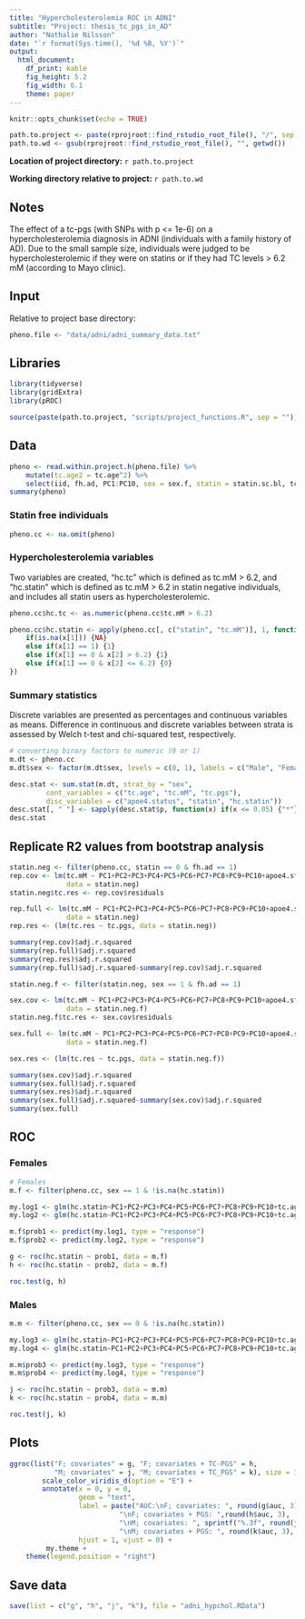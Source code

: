 ```yaml
---
title: "Hypercholesterolemia ROC in ADNI"
subtitle: "Project: thesis_tc_pgs_in_AD"
author: "Nathalie Nilsson"
date: "`r format(Sys.time(), '%d %B, %Y')`"
output: 
  html_document: 
    df_print: kable
    fig_height: 5.2
    fig_width: 6.1
    theme: paper
---
```


```r
knitr::opts_chunk$set(echo = TRUE)
```

```r
path.to.project <- paste(rprojroot::find_rstudio_root_file(), "/", sep = "")
path.to.wd <- gsub(rprojroot::find_rstudio_root_file(), "", getwd())
```
**Location of project directory:** `r path.to.project`

**Working directory relative to project:** `r path.to.wd`

## Notes
The effect of a tc-pgs (with SNPs with p <= 1e-6) on a hypercholesterolemia diagnosis in ADNI (individuals with a family history of AD). Due to the small sample size, individuals were judged to be hypercholesterolemic if they were on statins or if they had TC levels > 6.2 mM (according to Mayo clinic). 

## Input
Relative to project base directory:
```r
pheno.file <- "data/adni/adni_summary_data.txt"
```

## Libraries
```r
library(tidyverse)
library(gridExtra)
library(pROC)

source(paste(path.to.project, "scripts/project_functions.R", sep = ""))
```

## Data
```r
pheno <- read.within.project.h(pheno.file) %>%
    mutate(tc.age2 = tc.age^2) %>%
    select(iid, fh.ad, PC1:PC10, sex = sex.f, statin = statin.sc.bl, tc.age, tc.age2, apoe4.status, tc.pgs, tc.mM = sc.tc.mM)
summary(pheno)
```

### Statin free individuals
```r
pheno.cc <- na.omit(pheno)
```

### Hypercholesterolemia variables
Two variables are created, "hc.tc" which is defined as tc.mM > 6.2, and "hc.statin" which is defined as tc.mM > 6.2 in statin negative individuals, and includes all statin users as hypercholesterolemic. 
```r
pheno.cc$hc.tc <- as.numeric(pheno.cc$tc.mM > 6.2)

pheno.cc$hc.statin <- apply(pheno.cc[, c("statin", "tc.mM")], 1, function(x) {
    if(is.na(x[1])) {NA}
    else if(x[1] == 1) {1}
    else if(x[1] == 0 & x[2] > 6.2) {1}
    else if(x[1] == 0 & x[2] <= 6.2) {0}
})
```

### Summary statistics

Discrete variables are presented as percentages and continuous variables as means. Difference in continuous and discrete variables between strata is assessed by Welch t-test and chi-squared test, respectively.
```r
# converting binary factors to numeric (0 or 1)
m.dt <- pheno.cc
m.dt$sex <- factor(m.dt$sex, levels = c(0, 1), labels = c("Male", "Female"))

desc.stat <- sum.stat(m.dt, strat_by = "sex", 
         cont_variables = c("tc.age", "tc.mM", "tc.pgs"), 
         disc_variables = c("apoe4.status", "statin", "hc.statin"))
desc.stat[, " "] <- sapply(desc.stat$p, function(x) if(x <= 0.05) {"*"} else {""})
desc.stat
```

## Replicate R2 values from bootstrap analysis
```r
statin.neg <- filter(pheno.cc, statin == 0 & fh.ad == 1)
rep.cov <- lm(tc.mM ~ PC1+PC2+PC3+PC4+PC5+PC6+PC7+PC8+PC9+PC10+apoe4.status+tc.age+tc.age2+sex, 
              data = statin.neg)
statin.neg$tc.res <- rep.cov$residuals

rep.full <- lm(tc.mM ~ PC1+PC2+PC3+PC4+PC5+PC6+PC7+PC8+PC9+PC10+apoe4.status+tc.age+tc.age2+sex+tc.pgs, 
              data = statin.neg)
rep.res <- (lm(tc.res ~ tc.pgs, data = statin.neg)) 

summary(rep.cov)$adj.r.squared
summary(rep.full)$adj.r.squared
summary(rep.res)$adj.r.squared
summary(rep.full)$adj.r.squared-summary(rep.cov)$adj.r.squared
```

```r
statin.neg.f <- filter(statin.neg, sex == 1 & fh.ad == 1)

sex.cov <- lm(tc.mM ~ PC1+PC2+PC3+PC4+PC5+PC6+PC7+PC8+PC9+PC10+apoe4.status+tc.age+tc.age2, 
              data = statin.neg.f)
statin.neg.f$tc.res <- sex.cov$residuals

sex.full <- lm(tc.mM ~ PC1+PC2+PC3+PC4+PC5+PC6+PC7+PC8+PC9+PC10+apoe4.status+tc.age+tc.age2+tc.pgs, 
              data = statin.neg.f)

sex.res <- (lm(tc.res ~ tc.pgs, data = statin.neg.f)) 

summary(sex.cov)$adj.r.squared
summary(sex.full)$adj.r.squared
summary(sex.res)$adj.r.squared
summary(sex.full)$adj.r.squared-summary(sex.cov)$adj.r.squared
summary(sex.full)
```

## ROC

### Females
```r
# Females
m.f <- filter(pheno.cc, sex == 1 & !is.na(hc.statin))

my.log1 <- glm(hc.statin~PC1+PC2+PC3+PC4+PC5+PC6+PC7+PC8+PC9+PC10+tc.age+tc.age2, data = m.f, family = "binomial")
my.log2 <- glm(hc.statin~PC1+PC2+PC3+PC4+PC5+PC6+PC7+PC8+PC9+PC10+tc.age+tc.age2+tc.pgs, data = m.f, family = "binomial")

m.f$prob1 <- predict(my.log1, type = "response")
m.f$prob2 <- predict(my.log2, type = "response")

g <- roc(hc.statin ~ prob1, data = m.f)
h <- roc(hc.statin ~ prob2, data = m.f)

roc.test(g, h)
```

### Males
```r
m.m <- filter(pheno.cc, sex == 0 & !is.na(hc.statin))

my.log3 <- glm(hc.statin~PC1+PC2+PC3+PC4+PC5+PC6+PC7+PC8+PC9+PC10+tc.age+tc.age2, data = m.m, family = "binomial")
my.log4 <- glm(hc.statin~PC1+PC2+PC3+PC4+PC5+PC6+PC7+PC8+PC9+PC10+tc.age+tc.age2+tc.pgs, data = m.m, family = "binomial")

m.m$prob3 <- predict(my.log3, type = "response")
m.m$prob4 <- predict(my.log4, type = "response")

j <- roc(hc.statin ~ prob3, data = m.m)
k <- roc(hc.statin ~ prob4, data = m.m)

roc.test(j, k)
```

## Plots
```r
ggroc(list("F; covariates" = g, "F; covariates + TC-PGS" = h, 
           "M; covariates" = j, "M; covariates + TC_PGS" = k), size = 1) +
        scale_color_viridis_d(option = "E") +
        annotate(x = 0, y = 0, 
                 geom = "text", 
                 label = paste("AUC:\nF; covariates: ", round(g$auc, 3), 
                           "\nF; covariates + PGS: ",round(h$auc, 3),
                           "\nM; covariates: ", sprintf("%.3f", round(j$auc, 3)), 
                           "\nM; covariates + PGS: ", round(k$auc, 3), sep = ""), 
                 hjust = 1, vjust = 0) +
         my.theme +
    theme(legend.position = "right")
```

## Save data
```r
save(list = c("g", "h", "j", "k"), file = "adni_hypchol.RData")
```

